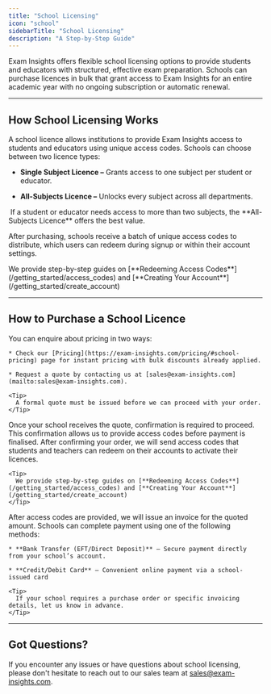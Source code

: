 ```yaml
---
title: "School Licensing"
icon: "school"
sidebarTitle: "School Licensing"
description: "A Step-by-Step Guide"
---
```


Exam Insights offers flexible school licensing options to provide students and educators with structured, effective exam preparation. Schools can purchase licences in bulk that grant access to Exam Insights for an entire academic year with no ongoing subscription or automatic renewal.

***

## How School Licensing Works

A school licence allows institutions to provide Exam Insights access to students and educators using unique access codes. Schools can choose between two licence types:

* **Single Subject Licence –** Grants access to one subject per student or educator.

* **All-Subjects Licence –** Unlocks every subject across all departments.

<Tip>
   If a student or educator needs access to more than two subjects, the **All-Subjects Licence** offers the best value.
</Tip>

After purchasing, schools receive a batch of unique access codes to distribute, which users can redeem during signup or within their account settings.

<Tip>
  We provide step-by-step guides on [**Redeeming Access Codes**](/getting_started/access_codes) and [**Creating Your Account**](/getting_started/create_account)
</Tip>

***

## How to Purchase a School Licence

<Steps>
  <Step title="Get a Quote">
    You can enquire about pricing in two ways:

    * Check our [Pricing](https://exam-insights.com/pricing/#school-pricing) page for instant pricing with bulk discounts already applied.

    * Request a quote by contacting us at [sales@exam-insights.com](mailto:sales@exam-insights.com).

    <Tip>
      A formal quote must be issued before we can proceed with your order.
    </Tip>
  </Step>

  <Step title="Confirm Your Order">
    Once your school receives the quote, confirmation is required to proceed. This confirmation allows us to provide access codes before payment is finalised.
  </Step>

  <Step title="Receive and Distribute Access Codes">
    After confirming your order, we will send access codes that students and teachers can redeem on their accounts to activate their licences.

    <Tip>
      We provide step-by-step guides on [**Redeeming Access Codes**](/getting_started/access_codes) and [**Creating Your Account**](/getting_started/create_account)
    </Tip>
  </Step>

  <Step title="Payment and Invoice">
    After access codes are provided, we will issue an invoice for the quoted amount. Schools can complete payment using one of the following methods:

    * **Bank Transfer (EFT/Direct Deposit)** – Secure payment directly from your school’s account.

    * **Credit/Debit Card** – Convenient online payment via a school-issued card

    <Tip>
      If your school requires a purchase order or specific invoicing details, let us know in advance.
    </Tip>
  </Step>
</Steps>

***

## Got Questions?

If you encounter any issues or have questions about school licensing, please don't hesitate to reach out to our sales team at [sales@exam-insights.com](mailto:sales@exam-insights.com).